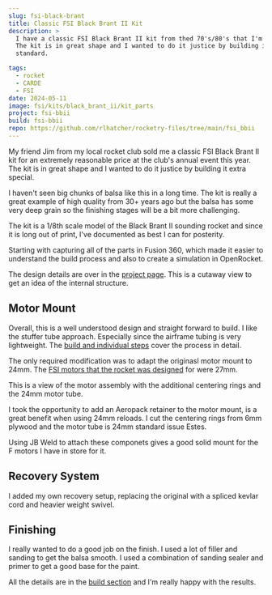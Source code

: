 ```yaml
---
slug: fsi-black-brant
title: Classic FSI Black Brant II Kit
description: >
  I have a classic FSI Black Brant II kit from thed 70's/80's that I'm going to build.
  The kit is in great shape and I wanted to do it justice by building it to the highest
  standard.

tags:
  - rocket
  - CARDE
  - FSI
date: 2024-05-11
image: fsi/kits/black_brant_ii/kit_parts
project: fsi-bbii
build: fsi-bbii
repo: https://github.com/rlhatcher/rocketry-files/tree/main/fsi_bbii
---
```


My friend Jim from my local rocket club sold me a classic
FSI Black Brant II kit for an extremely reasonable price at the club's annual
event this year. The kit is in great shape and I wanted to do it justice by building
it extra special.

<BlogImage 
  src='fsi/kits/black_brant_ii/kit_parts' 
  width='640'
  height='480'
  crop='fit'
/>

I haven't seen big chunks of balsa like this in a long time. The kit is really
a great example of high quality from 30+ years ago but the balsa has some very deep grain
so the finishing stages will be a bit more challenging.

The kit is a 1/8th scale model of the Black Brant II sounding rocket and since it is long
out of print, I've documented as best I can for posterity.

Starting with capturing all of the parts in Fusion 360, which made it easier to
understand the build process and also to create a simulation in OpenRocket.

The design details are over in the [project page](/projects/fsi-bbii). This is a cutaway view
to get an idea of the internal structure.

<BlogImage 
  src='fsi/kits/black_brant_ii/cad_section_horiz'
  width='640'
  height='480'
  crop='fit'
/>

## Motor Mount

Overall, this is a well understood design and straight forward to build. I like the stuffer tube
approach. Especially since the airframe tubing is very lightweight. The [build
and individual steps](/builds/fsi-bbii) cover the process in detail.

The only required modification was to adapt the originasl motor mount to 24mm. The [FSI motors 
that the rocket was designed](https://www.rocketreviews.com/fsi-f100.html) for were 27mm.

This is a view of the motor assembly with the additional centering rings and the 24mm motor tube.

<BlogImage 
  src='builds/fsi_bbii/motor_assembly_f84mcm'
  width='640'
  height='480'
  crop='fit'
/>

I took the opportunity to add an Aeropack retainer to the motor mount, is a great benefit
when using 24mm reloads. I cut the centering rings from 6mm plywood and the motor tube is 24mm
standard issue Estes.

Using JB Weld to attach these componets gives a good solid mount for the F motors I have in store for it.

<BlogImage
  src='builds/fsi_bbii/motor_adapter_mmxwp8'
  width='240'
  heigh='240'
  crop='fit'
/>

<BlogImage
  src='builds/fsi_bbii/motor_mount_zwywrm'
  width='240'
  heigh='240'
  crop='fit'
/>

## Recovery System

I added my own recovery setup, replacing the original with a spliced kevlar cord and heavier weight swivel.

<BlogImage
  src='builds/fsi_bbii/recovery_k8i0qh'
  width='320'
  height='320'
/>

## Finishing

I really wanted to do a good job on the finish. I used a lot of filler and sanding to get the balsa
smooth. I used a combination of sanding sealer and primer to get a good base for the paint.

All the details are in the [build section](/builds/fsi-bbii) and I'm really happy with the results.

<BlogImage
  src='builds/fsi_bbii/painted_complete_dogntc'
  width='480'
  height='640'
  crop='fit'
/>
